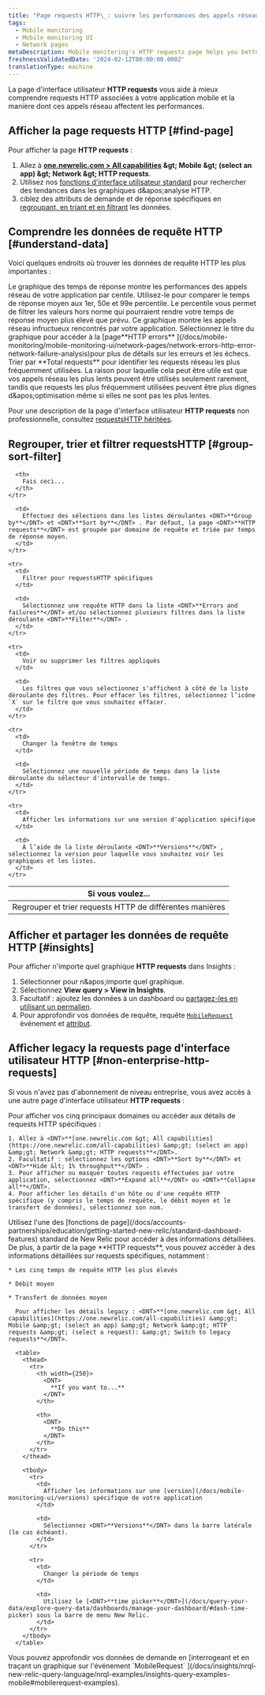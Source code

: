 ```yaml
---
title: "Page requests HTTP\_: suivre les performances des appels réseau"
tags:
  - Mobile monitoring
  - Mobile monitoring UI
  - Network pages
metaDescription: Mobile monitoring's HTTP requests page helps you better understand your mobile app’s HTTP requests and how those network calls are affecting performance.
freshnessValidatedDate: '2024-02-12T00:00:00.000Z'
translationType: machine
---
```


La page d'interface utilisateur <DNT>**HTTP requests**</DNT> vous aide à mieux comprendre requests HTTP associées à votre application mobile et la manière dont ces appels réseau affectent les performances.

## Afficher la page requests HTTP [#find-page]

Pour afficher la page <DNT>**HTTP requests**</DNT> :

1. Allez à <DNT>**[one.newrelic.com &gt; All capabilities](https://one.newrelic.com/all-capabilities) &amp;gt; Mobile &amp;gt; (select an app) &amp;gt; Network &amp;gt; HTTP requests**</DNT>.
2. Utilisez nos [fonctions d'interface utilisateur standard](/docs/data-analysis/user-interface-functions/view-your-data/standard-page-functions) pour rechercher des tendances dans les graphiques d&amp;apos;analyse HTTP.
3. ciblez des attributs de demande et de réponse spécifiques en [regroupant, en triant et en filtrant](#groups-sort-filter) les données.

## Comprendre les données de requête HTTP [#understand-data]

Voici quelques endroits où trouver les données de requête HTTP les plus importantes :

<CollapserGroup>
  <Collapser id="response-time-chart" title="Tableau des temps de réponse">
    Le graphique des temps de réponse montre les performances des appels réseau de votre application par centile. Utilisez-le pour comparer le temps de réponse moyen aux 1er, 50e et 99e percentile. Le percentile vous permet de filtrer les valeurs hors norme qui pourraient rendre votre temps de réponse moyen plus élevé que prévu.
  </Collapser>

  <Collapser id="errors-network-failures-chart" title="Tableau des erreurs HTTP et des pannes de réseau">
    Ce graphique montre les appels réseau infructueux rencontrés par votre application. Sélectionnez le titre du graphique pour accéder à la [page<DNT>**HTTP errors**</DNT> ](/docs/mobile-monitoring/mobile-monitoring-ui/network-pages/network-errors-http-error-network-failure-analysis)pour plus de détails sur les erreurs et les échecs.
  </Collapser>

  <Collapser id="total-requests-chart" title="Nombre total requests">
    Trier par <DNT>**Total requests**</DNT> pour identifier les requests réseau les plus fréquemment utilisées. La raison pour laquelle cela peut être utile est que vos appels réseau les plus lents peuvent être utilisés seulement rarement, tandis que requests les plus fréquemment utilisées peuvent être plus dignes d&amp;apos;optimisation même si elles ne sont pas les plus lentes.
  </Collapser>
</CollapserGroup>

Pour une description de la page d'interface utilisateur <DNT>**HTTP requests**</DNT> non professionnelle, consultez [requestsHTTP héritées](#non-enterprise-http-requests).

## Regrouper, trier et filtrer requestsHTTP [#group-sort-filter]

<table>
  <thead>
    <tr>
      <th style={{ width: "300px" }}>
        Si vous voulez...
      </th>

      <th>
        Fais ceci...
      </th>
    </tr>
  </thead>

  <tbody>
    <tr>
      <td>
        Regrouper et trier requests HTTP de différentes manières
      </td>

      <td>
        Effectuez des sélections dans les listes déroulantes <DNT>**Group by**</DNT> et <DNT>**Sort by**</DNT> . Par défaut, la page <DNT>**HTTP requests**</DNT> est groupée par domaine de requête et triée par temps de réponse moyen.
      </td>
    </tr>

    <tr>
      <td>
        Filtrer pour requestsHTTP spécifiques
      </td>

      <td>
        Sélectionnez une requête HTTP dans la liste <DNT>**Errors and failures**</DNT> et/ou sélectionnez plusieurs filtres dans la liste déroulante <DNT>**Filter**</DNT> .
      </td>
    </tr>

    <tr>
      <td>
        Voir ou supprimer les filtres appliqués
      </td>

      <td>
        Les filtres que vous sélectionnez s'affichent à côté de la liste déroulante des filtres. Pour effacer les filtres, sélectionnez l’icône `X` sur le filtre que vous souhaitez effacer.
      </td>
    </tr>

    <tr>
      <td>
        Changer la fenêtre de temps
      </td>

      <td>
        Sélectionnez une nouvelle période de temps dans la liste déroulante du sélecteur d'intervalle de temps.
      </td>
    </tr>

    <tr>
      <td>
        Afficher les informations sur une version d'application spécifique
      </td>

      <td>
        À l’aide de la liste déroulante <DNT>**Versions**</DNT> , sélectionnez la version pour laquelle vous souhaitez voir les graphiques et les listes.
      </td>
    </tr>
  </tbody>
</table>

## Afficher et partager les données de requête HTTP [#insights]

Pour afficher n'importe quel graphique <DNT>**HTTP requests**</DNT> dans Insights :

1. Sélectionner <Icon name="fe-more-horizontal" /> pour n&amp;apos;importe quel graphique.
2. Sélectionnez <DNT>**View query &gt; View in Insights**</DNT>.
3. Facultatif : ajoutez les données à un dashboard ou [partagez-les en utilisant un permalien](/docs/data-analysis/user-interface-functions/share-your-data/permalink).
4. Pour approfondir vos données de requête, requête [`MobileRequest`](/docs/insights/nrql-new-relic-query-language/nrql-query-examples/insights-query-examples-new-relic-mobile#mobilerequest-examples) événement et [attribut](/docs/insights/insights-data-sources/default-data/mobile-events-attributes#mobilerequest-attributes).

## Afficher legacy la requests page d'interface utilisateur HTTP [#non-enterprise-http-requests]

Si vous n'avez pas d'abonnement de niveau entreprise, vous avez accès à une autre page d'interface utilisateur <DNT>**HTTP requests**</DNT> :

<CollapserGroup>
  <Collapser id="non-enterprise" title="Afficher l'interface utilisateur legacy HTTP requests">
    Pour afficher vos cinq principaux domaines ou accéder aux détails de requests HTTP spécifiques :

    1. Allez à <DNT>**[one.newrelic.com &gt; All capabilities](https://one.newrelic.com/all-capabilities) &amp;gt; (select an app) &amp;gt; Network &amp;gt; HTTP requests**</DNT>.
    2. Facultatif : sélectionnez les options <DNT>**Sort by**</DNT> et <DNT>**Hide &lt; 1% throughput**</DNT> .
    3. Pour afficher ou masquer toutes requests effectuées par votre application, sélectionnez <DNT>**Expand all**</DNT> ou <DNT>**Collapse all**</DNT>.
    4. Pour afficher les détails d'un hôte ou d'une requête HTTP spécifique (y compris le temps de requête, le débit moyen et le transfert de données), sélectionnez son nom.
  </Collapser>

  <Collapser id="details" title="Afficher les détails détaillés legacy">
    Utilisez l'une des [fonctions de page](/docs/accounts-partnerships/education/getting-started-new-relic/standard-dashboard-features) standard de New Relic pour accéder à des informations détaillées. De plus, à partir de la page <DNT>**HTTP requests**</DNT>, vous pouvez accéder à des informations détaillées sur requests spécifiques, notamment :

    * Les cinq temps de requête HTTP les plus élevés

    * Débit moyen

    * Transfert de données moyen

      Pour afficher les détails legacy : <DNT>**[one.newrelic.com &gt; All capabilities](https://one.newrelic.com/all-capabilities) &amp;gt; Mobile &amp;gt; (select an app) &amp;gt; Network &amp;gt; HTTP requests &amp;gt; (select a request): &amp;gt; Switch to legacy requests**</DNT>.

      <table>
        <thead>
          <tr>
            <th width={250}>
              <DNT>
                **If you want to...**
              </DNT>
            </th>

            <th>
              <DNT>
                **Do this**
              </DNT>
            </th>
          </tr>
        </thead>

        <tbody>
          <tr>
            <td>
              Afficher les informations sur une [version](/docs/mobile-monitoring-ui/versions) spécifique de votre application
            </td>

            <td>
              Sélectionnez <DNT>**Versions**</DNT> dans la barre latérale (le cas échéant).
            </td>
          </tr>

          <tr>
            <td>
              Changer la période de temps
            </td>

            <td>
              Utilisez le [<DNT>**time picker**</DNT>](/docs/query-your-data/explore-query-data/dashboards/manage-your-dashboard/#dash-time-picker) sous la barre de menu New Relic.
            </td>
          </tr>
        </tbody>
      </table>
  </Collapser>

  <Collapser id="legacy-insights" title="Afficher les données de demande legacy">
    Vous pouvez approfondir vos données de demande en [interrogeant et en traçant un graphique sur l'événement `MobileRequest` ](/docs/insights/nrql-new-relic-query-language/nrql-examples/insights-query-examples-mobile#mobilerequest-examples).
  </Collapser>
</CollapserGroup>